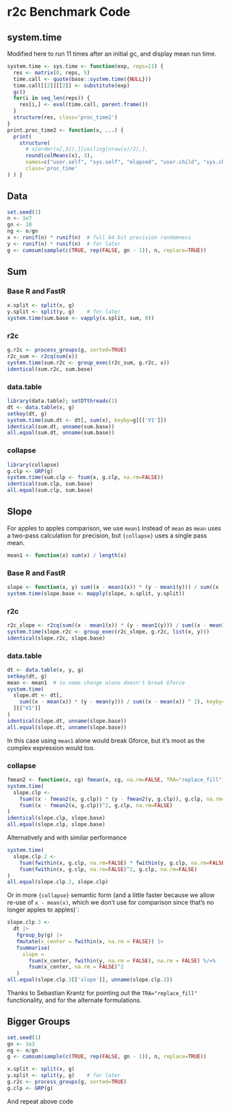 # r2c Benchmark Code

## system.time

Modified here to run 11 times after an initial gc, and display mean run time.

```r
system.time <- sys.time <- function(exp, reps=11) {
  res <- matrix(0, reps, 5)
  time.call <- quote(base::system.time({NULL}))
  time.call[[2]][[2]] <- substitute(exp)
  gc()
  for(i in seq_len(reps)) {
    res[i,] <- eval(time.call, parent.frame())
  }
  structure(res, class='proc_time2')
}
print.proc_time2 <- function(x, ...) {
  print(
    structure(
      # x[order(x[,3]),][ceiling(nrow(x)/2),],
      round(colMeans(x), 3),
      names=c("user.self", "sys.self", "elapsed", "user.child", "sys.child"),
      class='proc_time'
) ) }
```

## Data

```r
set.seed(1)
n <- 1e7
gn <- 10
ng <- n/gn
x <- runif(n) * runif(n)  # full 64 bit precision randomness
y <- runif(n) * runif(n)  # for later
g <- cumsum(sample(c(TRUE, rep(FALSE, gn - 1)), n, replace=TRUE))
```

## Sum

### Base R and FastR

```r
x.split <- split(x, g)
y.split <- split(y, g)    # for later
system.time(sum.base <- vapply(x.split, sum, 0))
```

### r2c

```r
g.r2c <- process_groups(g, sorted=TRUE)
r2c_sum <- r2cq(sum(x))
system.time(sum.r2c <- group_exec(r2c_sum, g.r2c, x))
identical(sum.r2c, sum.base)
```

### data.table

```r
library(data.table); setDTthreads(1)
dt <- data.table(x, g)
setkey(dt, g)
system.time(sum.dt <- dt[, sum(x), keyby=g][['V1']])
identical(sum.dt, unname(sum.base))
all.equal(sum.dt, unname(sum.base))
```

### collapse

```r
library(collapse)
g.clp <- GRP(g)
system.time(sum.clp <- fsum(x, g.clp, na.rm=FALSE))
identical(sum.clp, sum.base)
all.equal(sum.clp, sum.base)
```

## Slope

For apples to apples comparison, we use `mean1` instead of `mean` as `mean`
uses a two-pass calculation for precision, but `{collapse}` uses a single pass
mean.

<!-- we're slightly lying here because we can't redefine `mean1` without r2c
complaining about it, but it's a white lie -->
```r
mean1 <- function(x) sum(x) / length(x)
```
### Base R and FastR

```r
slope <- function(x, y) sum((x - mean1(x)) * (y - mean1(y))) / sum((x - mean1(x)) ^ 2)
system.time(slope.base <- mapply(slope, x.split, y.split))
```

### r2c

```r
r2c_slope <- r2cq(sum((x - mean1(x)) * (y - mean1(y))) / sum((x - mean1(x)) ^ 2))
system.time(slope.r2c <- group_exec(r2c_slope, g.r2c, list(x, y)))
identical(slope.r2c, slope.base)
```

### data.table

```r
dt <- data.table(x, y, g)
setkey(dt, g)
mean <- mean1  # so name change alone doesn't break Gforce
system.time(
  slope.dt <- dt[,
    sum((x - mean(x)) * (y - mean(y))) / sum((x - mean(x)) ^ 2), keyby=g
  ][["V1"]]
)
identical(slope.dt, unname(slope.base))
all.equal(slope.dt, unname(slope.base))
```

In this case using `mean1` alone would break Gforce, but it's moot as the
complex expression would too.

### collapse

```r
fmean2 <- function(x, cg) fmean(x, cg, na.rm=FALSE, TRA="replace_fill")
system.time(
  slope.clp <-
    fsum((x - fmean2(x, g.clp)) * (y - fmean2(y, g.clp)), g.clp, na.rm=FALSE) /
    fsum((x - fmean2(x, g.clp))^2, g.clp, na.rm=FALSE)
)
identical(slope.clp, slope.base)
all.equal(slope.clp, slope.base)
```

Alternatively and with similar performance

```r
system.time(
  slope.clp.2 <-
    fsum(fwithin(x, g.clp, na.rm=FALSE) * fwithin(y, g.clp, na.rm=FALSE), g.clp, na.rm=FALSE) /
    fsum(fwithin(x, g.clp, na.rm=FALSE)^2, g.clp, na.rm=FALSE)
)
all.equal(slope.clp.2, slope.clp)
```

Or in more `{collapse}` semantic form (and a little faster because we allow
re-use of `x - mean(x)`, which we don't use for comparison since that's no longer
apples to apples)`:


```r
slope.clp.3 <-
  dt |>
   fgroup_by(g) |>
   fmutate(x_center = fwithin(x, na.rm = FALSE)) |>
   fsummarise(
     slope =
       fsum(x_center, fwithin(y, na.rm = FALSE), na.rm = FALSE) %/=%
       fsum(x_center, na.rm = FALSE)^2
   )
all.equal(slope.clp.3[['slope']], unname(slope.clp.2))
```

Thanks to Sebastian Krantz for pointing out the `TRA="replace_fill"`
functionality, and for the alternate formulations.

## Bigger Groups

```r
set.seed(1)
gn <- 1e3
ng <- n/gn
g <- cumsum(sample(c(TRUE, rep(FALSE, gn - 1)), n, replace=TRUE))

x.split <- split(x, g)
y.split <- split(y, g)    # for later
g.r2c <- process_groups(g, sorted=TRUE)
g.clp <- GRP(g)
```

And repeat above code
